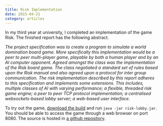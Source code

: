 ```yaml
---
title: Risk Implementation
date: 2015-04-21
category: articles
---
```


In my third year at university, I completed an implementation of the game Risk. The finished report has the following abstract.

*The project specification was to create a program to simulate a world domination board game.  More specifically this implementation would be a  peer to peer multi-player game, playable by both a human player and by an AI computer opponent. Agreed amongst the class was the implementation of the Risk board game. The class negotiated a standard set of rules based upon the Risk manual and also agreed upon a protocol for inter group communication. The  risk implementation described by this report adheres to this specification and implements some extensions. This includes, multiple classes of AI with varying performance; a flexible, threaded risk game engine; a peer to peer TCP protocol implementation; a centralised websockets-based lobby server; a web-based user interface.*

To try out the game, [download the build](/assets/files/risk.zip) and run `java -jar risk-lobby.jar`. You should be able to access the game through a web browser on port 8080. The source is hosted in [a github repository](https://github.com/billytrend/risk-backend).
